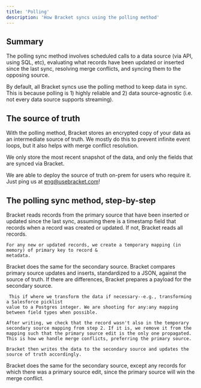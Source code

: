 ```yaml
---
title: 'Polling'
description: 'How Bracket syncs using the polling method'
---
```


## Summary

The polling sync method involves scheduled calls to a data source (via API, using SQL, etc), evaluating what records have been updated or inserted since the last sync, resolving merge conflicts, and syncing them to the opposing source.

By default, all Bracket syncs use the polling method to keep data in sync. This is because polling is 1) highly reliable and 2) data source-agnostic (i.e. not every data source supports streaming).

## The source of truth

With the polling method, Bracket stores an encrypted copy of your data as an intermediate source of truth. We mostly do this to prevent infinite event loops, but it also helps with merge conflict resolution.

We only store the most recent snapshot of the data, and only the fields that are synced via Bracket.

<Info>We are able to deploy the source of truth on-prem for users who require it. Just ping us at eng@usebracket.com!</Info>

## The polling sync method, step-by-step

<Steps>
  <Step title="First Step">
    Bracket reads records from the primary source that have been inserted or updated since the last sync, assuming there is a timestamp field that records when a record was created or updated. If not, Bracket reads all records.

    For any new or updated records, we create a temporary mapping (in memory) of primary key to record &
    metadata.
  </Step>
  <Step title="Second Step">
    Bracket does the same for the secondary source.
  </Step>
  <Step title="Third Step">
     Bracket compares primary source updates and inserts, standardized to a JSON, against the source of truth. If there are differences, Bracket prepares a payload for the secondary source.

     This if where we transform the data if necessary--e.g., transforming a Salesforce picklist
    value to a Postgres integer. We are shooting for any:any mapping between field types when possible.

    After writing, we check that the record wasn't also in the temporary secondary source mapping from step 2. If it is, we remove it from the mapping such that the primary source edit is the only one propagated. This is how we handle merge conflicts, preferring the primary source.

    Bracket then writes the data to the secondary source and updates the source of truth accordingly.
  </Step>
  <Step title="Fourth Step">
     Bracket does the same for the secondary source, except any records for which there was a primary source edit, since the primary source will win the merge conflict.
  </Step>
</Steps>


